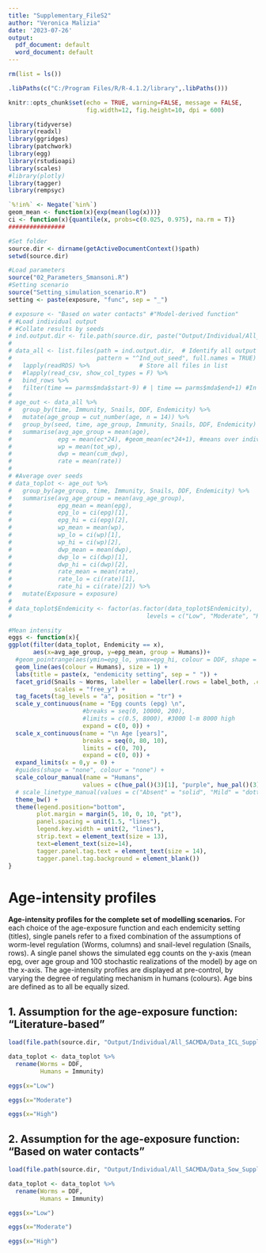 ```yaml
---
title: "Supplementary_FileS2"
author: "Veronica Malizia"
date: '2023-07-26'
output:
  pdf_document: default
  word_document: default
---
```


```r
rm(list = ls())

.libPaths(c("C:/Program Files/R/R-4.1.2/library",.libPaths()))

knitr::opts_chunk$set(echo = TRUE, warning=FALSE, message = FALSE,
                      fig.width=12, fig.height=10, dpi = 600)
```

```r

library(tidyverse)
library(readxl)
library(ggridges)
library(patchwork)
library(egg)
library(rstudioapi)
library(scales)
#library(plotly)
library(tagger)
library(rempsyc)

`%!in%` <- Negate(`%in%`)
geom_mean <- function(x){exp(mean(log(x)))}
ci <- function(x){quantile(x, probs=c(0.025, 0.975), na.rm = T)}
################

#Set folder
source.dir <- dirname(getActiveDocumentContext()$path)
setwd(source.dir)

#Load parameters
source("02_Parameters_Smansoni.R")
#Setting scenario
source("Setting_simulation_scenario.R")
setting <- paste(exposure, "func", sep = "_")

```

```r

# exposure <- "Based on water contacts" #"Model-derived function" 
# #Load individual output
# #Collate results by seeds
# ind.output.dir <- file.path(source.dir, paste("Output/Individual/All_SACMDA/", setting, sep = ""))
# 
# data_all <- list.files(path = ind.output.dir,  # Identify all output CSV files
#                        pattern = "^Ind_out_seed", full.names = TRUE) %>%
#   lapply(readRDS) %>%              # Store all files in list
#   #lapply(read_csv, show_col_types = F) %>%
#   bind_rows %>%
#   filter(time == parms$mda$start-9) # | time == parms$mda$end+1) #In the individual output, time is already in years
# 
# age_out <- data_all %>%
#   group_by(time, Immunity, Snails, DDF, Endemicity) %>%
#   mutate(age_group = cut_number(age, n = 14)) %>%
#   group_by(seed, time, age_group, Immunity, Snails, DDF, Endemicity) %>% #sex not for now
#   summarise(avg_age_group = mean(age),
#             epg = mean(ec*24), #geom_mean(ec*24+1), #means over individuals of that age group
#             wp = mean(tot_wp),
#             dwp = mean(cum_dwp),
#             rate = mean(rate))
# 
# #Average over seeds
# data_toplot <- age_out %>%
#   group_by(age_group, time, Immunity, Snails, DDF, Endemicity) %>%
#   summarise(avg_age_group = mean(avg_age_group),
#             epg_mean = mean(epg),
#             epg_lo = ci(epg)[1],
#             epg_hi = ci(epg)[2],
#             wp_mean = mean(wp),
#             wp_lo = ci(wp)[1],
#             wp_hi = ci(wp)[2],
#             dwp_mean = mean(dwp),
#             dwp_lo = ci(dwp)[1],
#             dwp_hi = ci(dwp)[2],
#             rate_mean = mean(rate),
#             rate_lo = ci(rate)[1],
#             rate_hi = ci(rate)[2]) %>%
#   mutate(Exposure = exposure)
# 
# data_toplot$Endemicity <- factor(as.factor(data_toplot$Endemicity),
#                                      levels = c("Low", "Moderate", "High"))
```

```r
#Mean intensity
eggs <- function(x){
ggplot(filter(data_toplot, Endemicity == x),
       aes(x=avg_age_group, y=epg_mean, group = Humans))+
  #geom_pointrange(aes(ymin=epg_lo, ymax=epg_hi, colour = DDF, shape = Immunity)) +
  geom_line(aes(colour = Humans), size = 1) +
  labs(title = paste(x, "endemicity setting", sep = " ")) +
  facet_grid(Snails ~ Worms, labeller = labeller(.rows = label_both, .cols = label_both), 
             scales = "free_y") + 
  tag_facets(tag_levels = "a", position = "tr") +
  scale_y_continuous(name = "Egg counts (epg) \n",
                     #breaks = seq(0, 10000, 200),
                     #limits = c(0.5, 8000), #3000 l-m 8000 high
                     expand = c(0, 0)) +
  scale_x_continuous(name = "\n Age [years]",
                     breaks = seq(0, 80, 10),
                     limits = c(0, 70),
                     expand = c(0, 0)) +
  expand_limits(x = 0,y = 0) +
  #guides(shape = "none", colour = "none") +
  scale_colour_manual(name = "Humans",
                     values = c(hue_pal()(3)[1], "purple", hue_pal()(3)[3])) +
  # scale_linetype_manual(values = c("Absent" = "solid", "Mild" = "dotted", "Strong" = "dashed")) +
  theme_bw() +
  theme(legend.position="bottom",
        plot.margin = margin(5, 10, 0, 10, "pt"),
        panel.spacing = unit(1.5, "lines"),
        legend.key.width = unit(2, "lines"),
        strip.text = element_text(size = 13),
        text=element_text(size=14),
        tagger.panel.tag.text = element_text(size = 14),
        tagger.panel.tag.background = element_blank())
}
```

# Age-intensity profiles

**Age-intensity profiles for the complete set of modelling scenarios.** For each choice of the age-exposure function and each endemicity setting (titles), single panels refer to a fixed combination of the assumptions of worm-level regulation (Worms, columns) and snail-level regulation (Snails, rows). A single panel shows the simulated egg counts on the y-axis (mean epg, over age group and 100 stochastic realizations of the model) by age on the x-axis. The age-intensity profiles are displayed at pre-control, by varying the degree of regulating mechanism in humans (colours). Age bins are defined as to all be equally sized.

## 1. Assumption for the age-exposure function: "Literature-based"

```r
load(file.path(source.dir, "Output/Individual/All_SACMDA/Data_ICL_SupplFig1.RData"))

data_toplot <- data_toplot %>% 
  rename(Worms = DDF,
         Humans = Immunity)

eggs(x="Low")

eggs(x="Moderate")

eggs(x="High")
```

## 2. Assumption for the age-exposure function: "Based on water contacts"

```r
load(file.path(source.dir, "Output/Individual/All_SACMDA/Data_Sow_SupplFig1.RData"))

data_toplot <- data_toplot %>% 
  rename(Worms = DDF,
         Humans = Immunity)

eggs(x="Low")

eggs(x="Moderate")

eggs(x="High")
```
